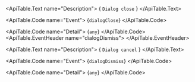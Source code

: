 <ApiTable id="event-dialogClose">
  <ApiTable.EventHeader name="dialogClose">
  </ApiTable.EventHeader>

  <ApiTable.Text name="Description">
    { `Dialog close` }
  </ApiTable.Text>

  <ApiTable.Code name="Event">
    {`dialogClose`}
  </ApiTable.Code>

  <ApiTable.Code name="Detail">
    {`any`}
  </ApiTable.Code>
</ApiTable>
<ApiTable id="event-dialogDismiss">
  <ApiTable.EventHeader name="dialogDismiss">
  </ApiTable.EventHeader>

  <ApiTable.Text name="Description">
    { `Dialog cancel` }
  </ApiTable.Text>

  <ApiTable.Code name="Event">
    {`dialogDismiss`}
  </ApiTable.Code>

  <ApiTable.Code name="Detail">
    {`any`}
  </ApiTable.Code>
</ApiTable>
